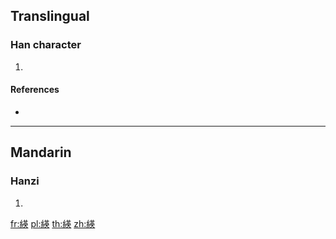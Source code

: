 {{character info/new}}
{{also|绬}}
==Translingual==

===Han character===
{{Han char|rn=120|rad=糸|as=09|sn=15|four=|canj=VFTLK}}

# {{defn|Han|sort=糸09}}

====References====
* {{Han ref|kx=0933.061|hdz=53410.031|uh=7DD3|ud=32211}}

----

==Mandarin==

===Hanzi===
{{cmn-hanzi|sim=绬|pin=[[yīng]] ([[ying1]])|wg=ying<sup>1</sup>}}

# {{defn|lang=cmn|sort=糸09}}

[[fr:緓]]
[[pl:緓]]
[[th:緓]]
[[zh:緓]]